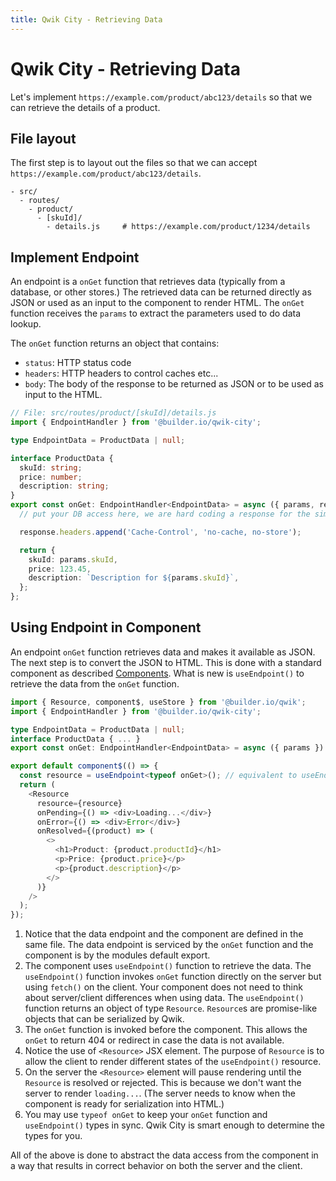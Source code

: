 ```yaml
---
title: Qwik City - Retrieving Data
---
```


# Qwik City - Retrieving Data

Let's implement `https://example.com/product/abc123/details` so that we can retrieve the details of a product.

## File layout

The first step is to layout out the files so that we can accept `https://example.com/product/abc123/details`.

```
- src/
  - routes/
    - product/
      - [skuId]/
        - details.js     # https://example.com/product/1234/details
```

## Implement Endpoint

An endpoint is a `onGet` function that retrieves data (typically from a database, or other stores.) The retrieved data can be returned directly as JSON or used as an input to the component to render HTML. The `onGet` function receives the `params` to extract the parameters used to do data lookup.

The `onGet` function returns an object that contains:
- `status`: HTTP status code
- `headers`: HTTP headers to control caches etc...
- `body`: The body of the response to be returned as JSON or to be used as input to the HTML.

```typescript
// File: src/routes/product/[skuId]/details.js
import { EndpointHandler } from '@builder.io/qwik-city';

type EndpointData = ProductData | null;

interface ProductData {
  skuId: string;
  price: number;
  description: string;
}
export const onGet: EndpointHandler<EndpointData> = async ({ params, response }) => {
  // put your DB access here, we are hard coding a response for the simplicity of this tutorial.

  response.headers.append('Cache-Control', 'no-cache, no-store');

  return {
    skuId: params.skuId,
    price: 123.45,
    description: `Description for ${params.skuId}`,
  };
};
```

## Using Endpoint in Component

An endpoint `onGet` function retrieves data and makes it available as JSON. The next step is to convert the JSON to HTML. This is done with a standard component as described [Components](/qwikcity/content/component). What is new is `useEndpoint()` to retrieve the data from the `onGet` function.

```typescript
import { Resource, component$, useStore } from '@builder.io/qwik';
import { EndpointHandler } from '@builder.io/qwik-city';

type EndpointData = ProductData | null;
interface ProductData { ... }
export const onGet: EndpointHandler<EndpointData> = async ({ params }) => { ... };

export default component$(() => {
  const resource = useEndpoint<typeof onGet>(); // equivalent to useEndpoint<EndpointData>
  return (
    <Resource
      resource={resource}
      onPending={() => <div>Loading...</div>}
      onError={() => <div>Error</div>}
      onResolved={(product) => (
        <>
          <h1>Product: {product.productId}</h1>
          <p>Price: {product.price}</p>
          <p>{product.description}</p>
        </>
      )}
    />
  );
});
```

1. Notice that the data endpoint and the component are defined in the same file. The data endpoint is serviced by the `onGet` function and the component is by the modules default export.
2. The component uses `useEndpoint()` function to retrieve the data. The `useEndpoint()` function invokes `onGet` function directly on the server but using `fetch()` on the client. Your component does not need to think about server/client differences when using data. The `useEndpoint()` function returns an object of type `Resource`. `Resource`s are promise-like objects that can be serialized by Qwik.
3. The `onGet` function is invoked before the component. This allows the `onGet` to return 404 or redirect in case the data is not available.
4. Notice the use of `<Resource>` JSX element. The purpose of `Resource` is to allow the client to render different states of the `useEndpoint()` resource.
5. On the server the `<Resource>` element will pause rendering until the `Resource` is resolved or rejected. This is because we don't want the server to render `loading...`. (The server needs to know when the component is ready for serialization into HTML.)
6. You may use `typeof onGet` to keep your `onGet` function and `useEndpoint()` types in sync. Qwik City is smart enough to determine the types for you.

All of the above is done to abstract the data access from the component in a way that results in correct behavior on both the server and the client.

